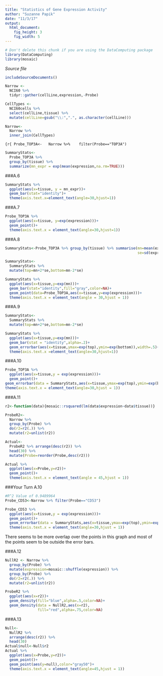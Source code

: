 ```yaml
---
title: "Statistics of Gene Expression Activity"
author: "Suzanne Papik"
date: "11/3/17"
output: 
  html_document:
    fig_height: 3
    fig_width: 5
---
```

<!-- Don't edit in between this line and the one below -->
```r
# Don't delete this chunk if you are using the DataComputing package
library(DataComputing)
library(mosaic)

```
*Source file* 
```r
includeSourceDocuments()
```
<!-- Don't edit the material above this line -->

```r
Narrow <-
  NCI60 %>% 
  tidyr::gather(cellLine,expression,-Probe)
```
```r
CellTypes <-
  NCI60cells %>% 
  select(cellLine,tissue) %>% 
  mutate(cellLine=gsub("\\:",".", as.character(cellLine)))
```
```r
Narrow<-
  Narrow %>% 
  inner_join(CellTypes)
```
```{r{
Probe_TOP3A<-
  Narrow %>% 
  filter(Probe=="TOP3A")
```
```r
SummaryStats<-
  Probe_TOP3A %>% 
  group_by(tissue) %>% 
  summarize(mn_expr = exp(mean(expression,na.rm=TRUE)))
```

###A.6
```r
SummaryStats %>% 
  ggplot(aes(x=tissue, y = mn_expr))+
  geom_bar(stat="identity")+
  theme(axis.text.x=element_text(angle=30,hjust=1))
```

###A.7
```r
Probe_TOP3A %>% 
  ggplot(aes(x=tissue, y=exp(expression)))+
  geom_point()+
  theme(axis.text.x = element_text(angle=30,hjust=1))
```

###A.8
```r
SummaryStats<-Probe_TOP3A %>% group_by(tissue) %>% summarise(mn=mean(expression,na.rm=TRUE),
                                                             se=sd(expression,na.rm = TRUE)/sqrt(n()))
```                                                             
```r
SummaryStats<-
  SummaryStats %>% 
  mutate(top=mn+2*se,bottom=mn-2*se)
```
```r
SummaryStats %>% 
  ggplot(aes(x=tissue,y=exp(mn)))+
  geom_bar(stat="identity",fill="gray",color=NA)+
  geom_point(data=Probe_TOP3A,aes(x=tissue,y=exp(expression)))+
  theme(axis.text.x = element_text(angle = 30,hjust = 1))
```

###A.9
```r
SummaryStats<-
  SummaryStats %>% 
  mutate(top=mn+2*se,bottom=mn-2*se)
```
```r
SummaryStats %>% 
  ggplot(aes(x=tissue,y=exp(mn)))+
  geom_bar(stat = "identity",alpha=.2)+
  geom_errorbar(aes(x=tissue,ymax=exp(top),ymin=exp(bottom)),width=.5)+
  theme(axis.text.x =element_text(angle=30,hjust=1))
```

###A.10
```r
Probe_TOP3A %>% 
  ggplot(aes(x=tissue,y = exp(expression)))+
  geom_point()+
geom_errorbar(data = SummaryStats,aes(x=tissue,ymax=exp(top),ymin=exp(bottom),y=NULL,width=.5))+
theme(axis.text.x = element_text(angle=30,hjust = 1))
```

###A.11
```r
r2<-function(data){mosaic::rsquared(lm(data$expression~data$tissue))}

ProbeR2<-
  Narrow %>% 
  group_by(Probe) %>% 
  do(r2=r2(.)) %>% 
  mutate(r2=unlist(r2))
```  
```r
Actual<-
  ProbeR2 %>% arrange(desc(r2)) %>% 
  head(30) %>%
  mutate(Probe=reorder(Probe,desc(r2)))
```
```r
Actual %>%
  ggplot(aes(x=Probe,y=r2))+
  geom_point()+
  theme(axis.text.x = element_text(angle = 45,hjust = 1))
```

###Your Turn A.10
```r
#R^2 Value of 0.9489964
Probe_CD53<-Narrow %>% filter(Probe=="CD53")

Probe_CD53 %>% 
  ggplot(aes(x=tissue,y = exp(expression)))+
  geom_point()+
  geom_errorbar(data = SummaryStats,aes(x=tissue,ymax=exp(top),ymin=exp(bottom),y=NULL))+
  theme(axis.text.x = element_text(angle=30,hjust = 1))
```

There seems to be more overlap over the points in this graph and most of the points seem to be outside the error bars.

###A.12
```r
NullR2 <- Narrow %>% 
  group_by(Probe) %>% 
  mutate(expression=mosaic::shuffle(expression)) %>% 
  group_by(Probe) %>% 
  do(r2=r2(.)) %>% 
  mutate(r2=unlist(r2))
```
```r
ProbeR2 %>% 
  ggplot(aes(x=r2))+
  geom_density(fill="blue",alpha=.5,color=NA)+
  geom_density(data = NullR2,aes(x=r2),
               fill="red",alpha=.75,color=NA)
```

###A.13
```r
Null<-
  NullR2 %>% 
  arrange(desc(r2)) %>% 
  head(30)
Actual$null<-Null$r2
Actual %>% 
  ggplot(aes(x=Probe,y=r2))+
  geom_point()+
  geom_point(aes(y=null),color="gray50")+
  theme(axis.text.x = element_text(angle=45,hjust = 1))
```
